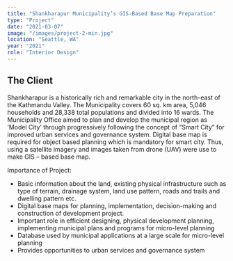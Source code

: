 ```yaml
---
title: "Shankharapur Municipality’s GIS-Based Base Map Preparation"
type: "Project"
date: "2021-03-07"
image: "/images/project-2-min.jpg"
location: "Seattle, WA"
year: "2021"
role: "Interior Design"
---
```


## The Client
Shankharapur is a historically rich and remarkable city in the north-east of the Kathmandu Valley. The Municipality covers 60 sq. km area, 5,046 households and 28,338 total populations and divided into 16 wards. The Municipality Office aimed to plan and develop the municipal region as ‘Model City’ through progressively following the concept of “Smart City” for improved urban services and governance system. Digital base map is required for object based planning which is mandatory for smart city. Thus, using a satellite imagery and images taken from drone (UAV) were use to make GIS – based base map.

Importance of Project:

* Basic information about the land, existing physical infrastructure such as type of terrain, drainage system, land use pattern, roads and trails and dwelling pattern etc.
* Digital base maps for planning, implementation, decision-making and construction of development project.
* Important role in efficient designing, physical development planning, implementing municipal plans and programs for micro-level planning
* Database used by municipal applications at a large scale for micro-level planning
* Provides opportunities to urban services and governance system